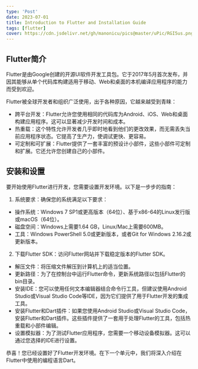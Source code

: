 ```yaml
---
type: 'Post'
date: 2023-07-01
title: Introduction to Flutter and Installation Guide
tags: [flutter]
cover: https://cdn.jsdelivr.net/gh/manonicu/pics@master/uPic/RGI5us.png
---
```


## Flutter简介

Flutter是由Google创建的开源UI软件开发工具包。它于2017年5月首次发布，并因其能够从单个代码库构建适用于移动、Web和桌面的本机编译应用程序的能力而受到欢迎。

Flutter被全球开发者和组织广泛使用，出于各种原因，它越来越受到青睐：

- 跨平台开发：Flutter允许您使用相同的代码库为Android、iOS、Web和桌面构建应用程序。这可以显著减少开发时间和成本。
- 热重载：这个特性允许开发者几乎即时地看到他们的更改效果，而无需丢失当前应用程序状态。它提高了生产力，使调试更快、更容易。
- 可定制和可扩展：Flutter提供了一套丰富的预设计小部件，这些小部件可定制和扩展。它还允许您创建自己的小部件。

## 安装和设置

要开始使用Flutter进行开发，您需要设置开发环境。以下是一步步的指南：

1. 系统要求：确保您的系统满足以下要求：

- 操作系统：Windows 7 SP1或更高版本（64位）、基于x86-64的Linux发行版或macOS（64位）。
- 磁盘空间：Windows上需要1.64 GB，Linux/Mac上需要600MB。
- 工具：Windows PowerShell 5.0或更新版本，或者Git for Windows 2.16.2或更新版本。

2. 下载Flutter SDK：访问Flutter网站并下载稳定版本的Flutter SDK。

- 解压文件：将压缩文件解压到计算机上的适当位置。
- 更新路径：为了在控制台中运行Flutter命令，更新系统路径以包括Flutter的bin目录。
- 安装IDE：您可以使用任何文本编辑器结合命令行工具，但建议使用Android Studio或Visual Studio Code等IDE，因为它们提供了用于Flutter开发的集成工具。
- 安装Flutter和Dart插件：如果您使用Android Studio或Visual Studio Code，安装Flutter和Dart插件。这些插件提供了一套用于处理Flutter的工具，包括热重载和小部件编辑。
- 设置模拟器：为了测试Flutter应用程序，您需要一个移动设备模拟器。这可以通过您选择的IDE进行设置。

恭喜！您已经设置好了Flutter开发环境。在下一个单元中，我们将深入介绍在Flutter中使用的编程语言Dart。

